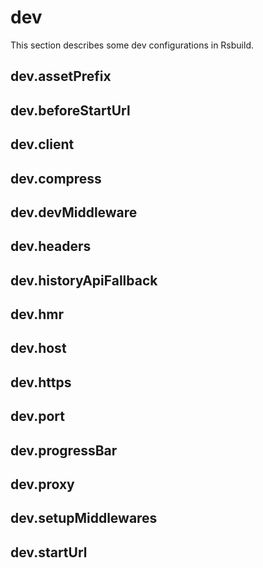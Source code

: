 # dev

This section describes some dev configurations in Rsbuild.

## dev.assetPrefix


<AssetPrefix />

## dev.beforeStartUrl


<BeforeStartUrl />

## dev.client


<Client />

## dev.compress


<Compress />

## dev.devMiddleware


<DevMiddleware />

## dev.headers


<Headers />

## dev.historyApiFallback


<HistoryApiFallback />

## dev.hmr


<Hmr />

## dev.host


<Host />

## dev.https


<Https />

## dev.port


<Port />

## dev.progressBar


<ProgressBar />

## dev.proxy


<Proxy />

## dev.setupMiddlewares


<SetupMiddlewares />

## dev.startUrl


<StartUrl />
